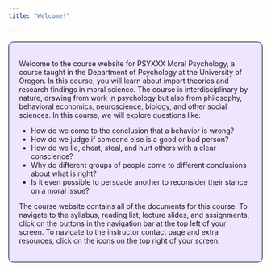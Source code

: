 ```yaml
---
title: "Welcome!"

---
```

<style>
div.blue {background-color:#eee5ff; border-radius: 10px;   border: 1px solid black; padding: 20px;}
</style>
<div class = "blue">


Welcome to the course website for PSYXXX Moral Psychology, a course taught in the Department of Psychology at the University of Oregon. In this course, you will learn about import theories and research findings in moral science. The course is interdisciplinary by nature, drawing from  work in psychology but also from philosophy, behavioral economics,  neuroscience, biology, and other social sciences. In this course, we will explore questions like:

- How do we come to the conclusion that a behavior is wrong?
- How do we judge if someone else is a good or bad person?
- How do we lie, cheat, steal, and hurt others with a clear conscience? 
- Why do different groups of people come to different conclusions about what is right? 
- Is it even possible to persuade another to reconsider their stance on a moral issue?
 
The course website contains all of the documents for this course. To navigate to the syllabus, reading list, lecture slides, and assignments, click on the buttons in the navigation bar at the top left of your screen. To navigate to the instructor contact page and extra resources, click on the icons on the top right of your screen.

</div>
